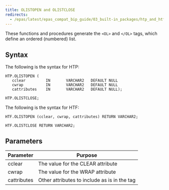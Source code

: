 ```yaml
---
title: OLISTOPEN and OLISTCLOSE
redirects:
  - /epas/latest/epas_compat_bip_guide/03_built-in_packages/htp_and_htf/olistopen_and_olistclose/ #generated for docs/epas/reorg-role-use-case-mode
---
```


These functions and procedures generate the `<OL>` and `</OL>` tags, which define an ordered (numbered) list.

## Syntax

The following is the syntax for HTP:

```
HTP.OLISTOPEN (
   cclear         IN       VARCHAR2   DEFAULT NULL
   cwrap          IN       VARCHAR2   DEFAULT NULL
   cattributes    IN       VARCHAR2   DEFAULT NULL);

HTP.OLISTCLOSE;
```

The following is the syntax for HTF:

```
HTF.OLISTOPEN (cclear, cwrap, cattributes) RETURN VARCHAR2;

HTF.OLISTCLOSE RETURN VARCHAR2;
```

## Parameters

| Parameter | Purpose  |
| --------- | -------- |
| cclear | The value for the CLEAR attribute |
| cwrap | The value for the WRAP attribute |
| cattributes | Other attributes to include as is in the tag |
